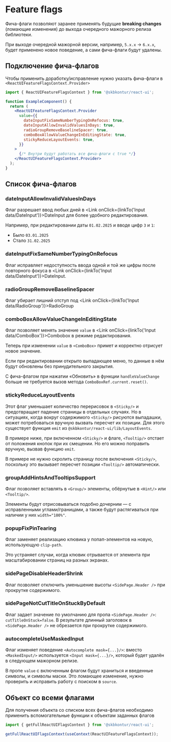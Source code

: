 

<Meta of={FeatureFlagsStories} />

# Feature flags

Фича-флаги позволяют заранее применять будущие **breaking changes** (ломающие изменения) до выхода очередного мажорного релиза библиотеки.

При выходе очередной мажорной версии, например, `5.x.x` → `6.x.x`, будет применено новое поведение, а сами фича-флаги будут удалены.

## Подключение фича-флагов

Чтобы применить доработку/исправление нужно указать фича-флаги в `<ReactUIFeatureFlagsContext.Provider>`

```jsx static
import { ReactUIFeatureFlagsContext } from '@skbkontur/react-ui';

function ExampleComponent() {
  return (
    <ReactUIFeatureFlagsContext.Provider
      value={{
        dateInputFixSameNumberTypingOnRefocus: true,
        dateInputAllowInvalidValuesInDays: true,
        radioGroupRemoveBaselineSpacer: true,
        comboBoxAllowValueChangeInEditingState: true,
        stickyReduceLayoutEvents: true,
      }}
    >
      {/* Внутри будут работать все фича-флаги с true */}
    </ReactUIFeatureFlagsContext.Provider>
  );
}
```

## Список фича-флагов

### dateInputAllowInvalidValuesInDays

Флаг разрешает ввод любых дней в <Link onClick={linkTo('Input data/DateInput')}>DateInput</Link> для более удобного редактирования.

Например, при редактировании даты `01.02.2025` и вводе цифр `3` и `1`:

- Было `03.01.2025`
- Стало `31.02.2025`

<Story of={FeatureFlagsStories.DateInputAllowInvalidValuesInDays} />

### dateInputFixSameNumberTypingOnRefocus

Флаг исправляет недоступность ввода одной и той же цифры после повторного фокуса в <Link onClick={linkTo('Input data/DateInput')}>DateInput</Link>.

<Story of={FeatureFlagsStories.DateInputFixSameNumberTypingOnRefocus} />

### radioGroupRemoveBaselineSpacer

Флаг убирает лишний отступ под <Link onClick={linkTo('Input data/RadioGroup')}>RadioGroup</Link>

<Story of={FeatureFlagsStories.RadioGroupRemoveBaselineSpacer} />

### comboBoxAllowValueChangeInEditingState

Флаг позволяет менять значение `value` в <Link onClick={linkTo('Input data/ComboBox')}>Combobox</Link> в режиме редактирования.

Теперь при изменении `value` в `<ComboBox>` примет и корректно отрисует новое значение.

Если при редактировании открыто выпадающее меню, то данные в нём будут обновлены без принудительного закрытия.

С фича-флагом при нажатии «Обновить» в функции `handleValueChange` больше не требуется вызов метода `ComboBoxRef.current.reset()`.

<Story of={FeatureFlagsStories.ComboBoxAllowValueChangeInEditingState} />

### stickyReduceLayoutEvents

Этот флаг уменьшает количество перерисовок в `<Sticky/>` и предотвращает падение страницы в отдельных случаях. Но в ситуациях, когда вокруг содержимого `<Sticky/>` рисуются выпадашки, может потребоваться вручную вызвать пересчет их позиции. Для этого существует функция `emit` из `@skbkontur/react-ui/lib/LayoutEvents`.

В примере ниже, при включенном `<Sticky/>` и флаге, `<Tooltip/>` отстает от положения кнопок при их смещении. Но его можно поправить вручную, вызвав функцию `emit`.

В примере не нужно скролить страницу после включения `<Sticky/>`, поскольку это вызывает пересчет позиции `<Tooltip/>` автоматически.

<Story of={FeatureFlagsStories.StickyReduceLayoutEvents} />

### groupAddHintsAndTooltipsSupport

Флаг позволяет вставлять в `<Group/>` элементы, обёрнутые в `<Hint/>` или `<Tooltip/>`.

Элементы будут отрисовываться подобно дочерним — с исправленными углами/границами, а также будут растягиваться при наличии у них `width="100%"`.

<Story of={FeatureFlagsStories.GroupAddHintsAndTooltipsSupport} />

### popupFixPinTearing

Флаг заменяет реализацию клювика у попап-элементов на новую, использующую `clip-path`.

Это устраняет случаи, когда клювик отрывается от элемента при масштабировании страниц на разных экранах.

<Story of={FeatureFlagsStories.PopupFixPinTearing} />

### sidePageDisableHeaderShrink

Флаг позволяет отключить уменьшение высоты `<SidePage.Header />` при прокрутке содержимого.

<Story of={FeatureFlagsStories.SidePageDisableHeaderShrink} />

### sidePageNotCutTitleOnStuckByDefault

Флаг задает значение по умолчанию для пропа `<SidePage.Header />`: `cutTitleOnStuck=false`. В результате длинный заголовок в `<SidePage.Header />` не обрезается при прокрутке содержимого.

<Story of={FeatureFlagsStories.SidePageNotCutTitleOnStuckByDefault} />

### autocompleteUseMaskedInput

Флаг изменяет поведение `<Autocomplete mask={...}/>`: вместо `<MaskedInput/>` используется `<Input mask={...}/>`, который будет удалён в следующем мажорном релизе.

В пропе `value` с включенным флагом будут храниться и введенные символы, и символы маски. Это ломающее изменение, нужно проверить и исправить работу с поиском в `source`.

<Story of={FeatureFlagsStories.AutocompleteUseMaskedInput} />

## Объект со всеми флагами

Для получения объекта со списком всех фича-флагов необходимо применить вспомогательные функции к объектам заданных флагов

```typescript static
import { getFullReactUIFlagsContext } from '@skbkontur/react-ui';

getFullReactUIFlagsContext(useContext(ReactUIFeatureFlagsContext));
```
